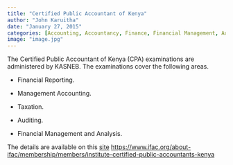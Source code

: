 ```yaml
---
title: "Certified Public Accountant of Kenya"
author: "John Karuitha"
date: "January 27, 2015"
categories: [Accounting, Accountancy, Finance, Financial Management, Auditing, Taxation]
image: "image.jpg"
---
```


The Certified Public Accountant of Kenya (CPA) examinations are administered by KASNEB. The examinations cover the following areas.

-   Financial Reporting.

-   Management Accounting.

-   Taxation.

-   Auditing.

-   Financial Management and Analysis.

The details are available on this [site](https://www.ifac.org/about-ifac/membership/members/institute-certified-public-accountants-kenya) <https://www.ifac.org/about-ifac/membership/members/institute-certified-public-accountants-kenya>
